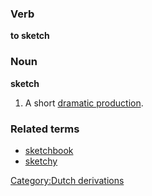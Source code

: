 ===Verb===
'''to sketch'''

===Noun===
'''sketch'''
# A short [[dramatic production]].

===Related terms===
*[[sketchbook]]
*[[sketchy]]
[[Category:Dutch derivations]]